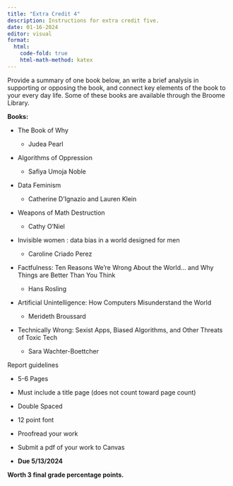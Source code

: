 ```yaml
---
title: "Extra Credit 4"
description: Instructions for extra credit five.
date: 01-16-2024
editor: visual
format:
  html: 
    code-fold: true
    html-math-method: katex
---
```


Provide a summary of one book below, an write a brief analysis in supporting or opposing the book, and connect key elements of the book to your every day life. Some of these books are available through the Broome Library.

**Books:**

-   The Book of Why

    -   Judea Pearl

-   Algorithms of Oppression

    -   Safiya Umoja Noble

-   Data Feminism

    -   Catherine D'Ignazio and Lauren Klein

-   Weapons of Math Destruction

    -   Cathy O'Niel

-   Invisible women : data bias in a world designed for men

    -   Caroline Criado Perez

-   Factfulness: Ten Reasons We're Wrong About the World... and Why Things are Better Than You Think

    -   Hans Rosling

-   Artificial Unintelligence: How Computers Misunderstand the World

    -   Merideth Broussard

-   Technically Wrong: Sexist Apps, Biased Algorithms, and Other Threats of Toxic Tech

    -   Sara Wachter-Boettcher

Report guidelines

-   5-6 Pages

-   Must include a title page (does not count toward page count)

-   Double Spaced

-   12 point font

-   Proofread your work

-   Submit a pdf of your work to Canvas

-   **Due 5/13/2024**

**Worth 3 final grade percentage points.**
